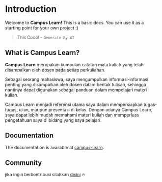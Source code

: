
# Introduction

Welcome to **Campus Learn!** This is a basic docs. You can use it as a starting point for your own project :)

<Images src="/casual.png" title="Girl" />

> This Coool - `Generate By AI`

## What is Campus Learn?

**Campus Learn** merupakan kumpulan catatan mata kuliah yang telah disampaikan oleh dosen pada setiap perkuliahan. 

Sebagai seorang mahasiswa, saya mengumpulkan informasi-informasi penting yang disampaikan oleh dosen dalam bentuk tulisan, sehingga nantinya dapat digunakan sebagai panduan dalam mempelajari materi kuliah. 

Campus Learn menjadi referensi utama saya dalam mempersiapkan tugas-tugas, ujian, maupun presentasi di kelas. Dengan adanya Campus Learn, saya dapat lebih mudah memahami materi kuliah dan memperluas pengetahuan saya di bidang yang saya pelajari.

## Documentation

The documentation is available at [campus-learn](https://github.com/Code-Knights/campus).

## Community

jika ingin berkontribusi silahkan [disini](https://github.com/Code-Knights/campus) 🔥
